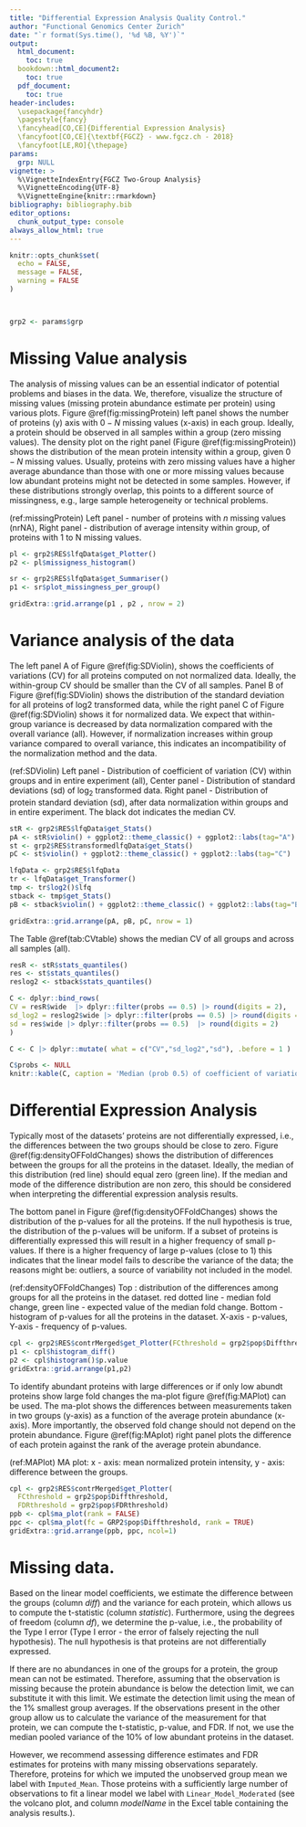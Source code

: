 ```yaml
---
title: "Differential Expression Analysis Quality Control."
author: "Functional Genomics Center Zurich"
date: "`r format(Sys.time(), '%d %B, %Y')`"
output:
  html_document:
    toc: true
  bookdown::html_document2:
    toc: true
  pdf_document: 
    toc: true
header-includes: 
  \usepackage{fancyhdr}
  \pagestyle{fancy}
  \fancyhead[CO,CE]{Differential Expression Analysis}
  \fancyfoot[CO,CE]{\textbf{FGCZ} - www.fgcz.ch - 2018}
  \fancyfoot[LE,RO]{\thepage} 
params:
  grp: NULL
vignette: >
  %\VignetteIndexEntry{FGCZ Two-Group Analysis}
  %\VignetteEncoding{UTF-8}
  %\VignetteEngine{knitr::rmarkdown}
bibliography: bibliography.bib
editor_options: 
  chunk_output_type: console
always_allow_html: true
---
```




```r

knitr::opts_chunk$set(
  echo = FALSE,
  message = FALSE,
  warning = FALSE
)



grp2 <- params$grp
```


# Missing Value analysis

The analysis of missing values can be an essential indicator of potential problems and biases in the data. We, therefore, visualize the structure of missing values (missing protein abundance estimate per protein) using various plots. Figure \@ref(fig:missingProtein) left panel shows the number of proteins (y) axis with $0-N$ missing values (x-axis) in each group. Ideally, a protein should be observed in all samples within a group (zero missing values). The density plot on the right panel (Figure \@ref(fig:missingProtein)) shows the distribution of the mean protein intensity within a group, given $0-N$ missing values. Usually, proteins with zero missing values have a higher average abundance than those with one or more missing values because low abundant proteins might not be detected in some samples. However, if these distributions strongly overlap, this points to a different source of missingness, e.g., large sample heterogeneity or technical problems. 


(ref:missingProtein) Left panel - number of proteins with $n$ missing values (nrNA), Right panel - distribution of average intensity within group, of proteins with 1 to N missing values.


```r

pl <- grp2$RES$lfqData$get_Plotter()
p2 <- pl$missigness_histogram()

sr <- grp2$RES$lfqData$get_Summariser()
p1 <- sr$plot_missingness_per_group()

gridExtra::grid.arrange(p1 , p2 , nrow = 2)

```


# Variance analysis of the data

The left panel A of Figure \@ref(fig:SDViolin), shows the coefficients of variations (CV) for all proteins computed on not normalized data. Ideally, the within-group CV should be smaller than the CV of all samples. 
Panel B of Figure \@ref(fig:SDViolin) shows the distribution of the standard deviation for all proteins of log2 transformed data, while the right panel C of Figure \@ref(fig:SDViolin) shows it for normalized data. We expect that within-group variance is decreased by data normalization compared with the overall variance (all). However, if normalization increases within group variance compared to overall variance, this indicates an incompatibility of the normalization method and the data. 

(ref:SDViolin) Left panel - Distribution of coefficient of variation (CV) within groups and in entire experiment (all), Center panel - Distribution of standard deviations (sd) of $\log_2$ transformed data. Right panel - Distribution of protein standard deviation (sd), after data normalization within groups and in entire experiment. The black dot indicates the median CV.

```r
stR <- grp2$RES$lfqData$get_Stats()
pA <- stR$violin() + ggplot2::theme_classic() + ggplot2::labs(tag="A")
st <- grp2$RES$transformedlfqData$get_Stats()
pC <- st$violin() + ggplot2::theme_classic() + ggplot2::labs(tag="C")

lfqData <- grp2$RES$lfqData
tr <- lfqData$get_Transformer()
tmp <- tr$log2()$lfq
stback <- tmp$get_Stats()
pB <- stback$violin() + ggplot2::theme_classic() + ggplot2::labs(tag="B")

gridExtra::grid.arrange(pA, pB, pC, nrow = 1)

```

The Table \@ref(tab:CVtable) shows the median CV of all groups and across all samples (all).

```r
resR <- stR$stats_quantiles()
res <- st$stats_quantiles()
reslog2 <- stback$stats_quantiles()

C <- dplyr::bind_rows(
CV = resR$wide  |> dplyr::filter(probs == 0.5) |> round(digits = 2),
sd_log2 = reslog2$wide |> dplyr::filter(probs == 0.5) |> round(digits = 2),
sd = res$wide |> dplyr::filter(probs == 0.5)  |> round(digits = 2)
)

C <- C |> dplyr::mutate( what = c("CV","sd_log2","sd"), .before = 1 )

C$probs <- NULL
knitr::kable(C, caption = 'Median (prob 0.5) of coefficient of variation (CV) and standard deviation (sd)')

```


# Differential Expression Analysis

Typically most of the datasets' proteins are not differentially expressed, i.e., the differences between the two groups should be close to zero. Figure \@ref(fig:densityOFFoldChanges) shows the distribution of differences between the groups for all the proteins in the dataset. Ideally, the median of this distribution (red line) should equal zero (green line). If the median and mode of the difference distribution are non zero, this should be considered when interpreting the differential expression analysis results.

The bottom panel in Figure \@ref(fig:densityOFFoldChanges) shows the distribution of the p-values for all the proteins. If the null hypothesis is true, the distribution of the p-values will be uniform. If a subset of proteins is differentially expressed this will result in a higher frequency of small p-values. If there is a higher frequency of large p-values (close to 1) this indicates that the linear model fails to describe the variance of the data; the reasons might be: outliers, a source of variability not included in the model.

(ref:densityOFFoldChanges) Top : distribution of the differences among groups for all the proteins in the dataset. red dotted line - median fold change, green line - expected value of the median fold change. Bottom - histogram of p-values for all the proteins in the dataset. X-axis - p-values, Y-axis - frequency of p-values.

```r
cpl <- grp2$RES$contrMerged$get_Plotter(FCthreshold = grp2$pop$Diffthreshold, FDRthreshold = grp2$pop$FDRthreshold)
p1 <- cpl$histogram_diff()
p2 <- cpl$histogram()$p.value
gridExtra::grid.arrange(p1,p2)

```

To identify abundant proteins with large differences or if only low abundt proteins show large fold changes the ma-plot figure \@ref(fig:MAPlot) can be used. The ma-plot shows the differences between measurements taken in two groups (y-axis) as a function of the average protein abundance (x-axis). More importantly, the observed fold change should not depend on the protein abundance. Figure \@ref(fig:MAplot) right panel plots the difference of each protein against the rank of the average protein abundance.

(ref:MAPlot) MA plot: x - axis: mean normalized protein intensity, y - axis: difference between the groups.

```r
cpl <- grp2$RES$contrMerged$get_Plotter(
  FCthreshold = grp2$pop$Diffthreshold,
  FDRthreshold = grp2$pop$FDRthreshold)
ppb <- cpl$ma_plot(rank = FALSE)
ppc <- cpl$ma_plot(fc = GRP2$pop$Diffthreshold, rank = TRUE)
gridExtra::grid.arrange(ppb, ppc, ncol=1)

```


# Missing data.

Based on the linear model coefficients, we estimate the difference between the groups (column _diff_) and the variance for each protein, which allows us to compute the t-statistic (column _statistic_). Furthermore, using the degrees of freedom (column _df_), we determine the p-value, i.e., the probability of the Type I error (Type I error - the error of falsely rejecting the null hypothesis). The null hypothesis is that proteins are not differentially expressed.

If there are no abundances in one of the groups for a protein, the group mean can not be estimated. Therefore, assuming that the observation is missing because the protein abundance is below the detection limit, we can substitute it with this limit. We estimate the detection limit using the mean of the $1\%$ smallest group averages. If the observations present in the other group allow us to calculate the variance of the measurement for that protein, we can compute the t-statistic, p-value, and FDR. If not, we use the median pooled variance of the 10% of low abundant proteins in the dataset.

However, we recommend assessing difference estimates and FDR estimates for proteins with many missing observations separately. Therefore, proteins for which we imputed the unobserved group mean we label with `Imputed_Mean`. Those proteins with a sufficiently large number of observations to fit a linear model we label with `Linear_Model_Moderated` (see the volcano plot, and column _modelName_ in the Excel table containing the analysis results.).

